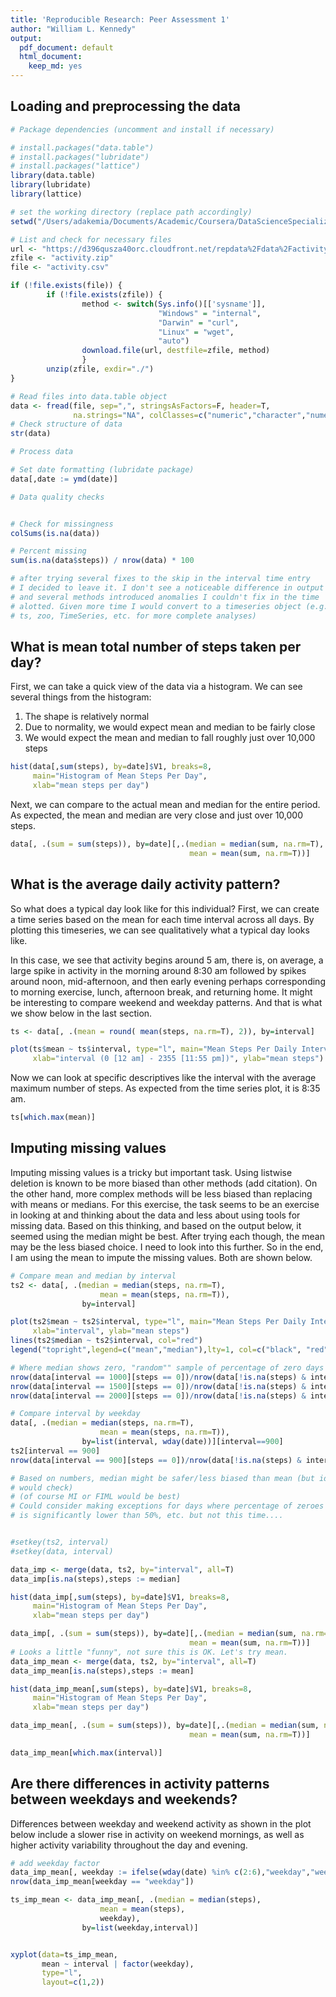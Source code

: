 ```yaml
---
title: 'Reproducible Research: Peer Assessment 1'
author: "William L. Kennedy"
output:
  pdf_document: default
  html_document:
    keep_md: yes
---
```



## Loading and preprocessing the data

```r
# Package dependencies (uncomment and install if necessary)

# install.packages("data.table")
# install.packages("lubridate")
# install.packages("lattice")
library(data.table)
library(lubridate)
library(lattice)

# set the working directory (replace path accordingly)
setwd("/Users/adakemia/Documents/Academic/Coursera/DataScienceSpecialization/05ReproducibleResearch/Projects/RepData_PeerAssessment1")

# List and check for necessary files
url <- "https://d396qusza40orc.cloudfront.net/repdata%2Fdata%2Factivity.zip"
zfile <- "activity.zip"
file <- "activity.csv"

if (!file.exists(file)) {
        if (!file.exists(zfile)) {
                method <- switch(Sys.info()[['sysname']],
                                 "Windows" = "internal",
                                 "Darwin" = "curl",
                                 "Linux" = "wget",
                                 "auto")
                download.file(url, destfile=zfile, method)
                }
        unzip(zfile, exdir="./")
}

# Read files into data.table object
data <- fread(file, sep=",", stringsAsFactors=F, header=T, 
              na.strings="NA", colClasses=c("numeric","character","numeric"))
# Check structure of data
str(data)

# Process data

# Set date formatting (lubridate package)
data[,date := ymd(date)]

# Data quality checks


# Check for missingness
colSums(is.na(data))

# Percent missing
sum(is.na(data$steps)) / nrow(data) * 100

# after trying several fixes to the skip in the interval time entry
# I decided to leave it. I don't see a noticeable difference in output
# and several methods introduced anomalies I couldn't fix in the time 
# alotted. Given more time I would convert to a timeseries object (e.g.,
# ts, zoo, TimeSeries, etc. for more complete analyses) 


```


## What is mean total number of steps taken per day?  
First, we can take a quick view of the data via a histogram. We can see several things from the histogram:  
  
1. The shape is relatively normal  
2. Due to normality, we would expect mean and median to be fairly close  
3. We would expect the mean and median to fall roughly just over 10,000 steps  


```r
hist(data[,sum(steps), by=date]$V1, breaks=8, 
     main="Histogram of Mean Steps Per Day",
     xlab="mean steps per day")
```
  
Next, we can compare to the actual mean and median for the entire period. As expected, the mean and median are very close and just over 10,000 steps.  


```r
data[, .(sum = sum(steps)), by=date][,.(median = median(sum, na.rm=T),
                                        mean = mean(sum, na.rm=T))]
```

## What is the average daily activity pattern?  
  
So what does a typical day look like for this individual? First, we can create a time series based on the mean for each time interval across all days. By plotting this timeseries, we can see qualitatively what a typical day looks like.   

In this case, we see that activity begins around 5 am, there is, on average, a large spike in activity in the morning around 8:30 am followed by spikes around noon, mid-afternoon, and then early evening perhaps corresponding to morning exercise, lunch, afternoon break, and returning home. It might be interesting to compare weekend and weekday patterns. And that is what we show below in the last section.  


```r
ts <- data[, .(mean = round( mean(steps, na.rm=T), 2)), by=interval]

plot(ts$mean ~ ts$interval, type="l", main="Mean Steps Per Daily Interval",
     xlab="interval (0 [12 am] - 2355 [11:55 pm])", ylab="mean steps")
```
  
Now we can look at specific descriptives like the interval with the average maximum number of steps. As expected from the time series plot, it is 8:35 am.  


```r
ts[which.max(mean)]

```
## Imputing missing values  
  
Imputing missing values is a tricky but important task. Using listwise deletion is known to be more biased than other methods (add citation). On the other hand, more complex methods will be less biased than replacing with means or medians. For this exercise, the task seems to be an exercise in looking at and thinking about the data and less about using tools for missing data. Based on this thinking, and based on the output below, it seemed using the median might be best. After trying each though, the mean may be the less biased choice. I need to look into this further. So in the end, I am using the mean to impute the missing values. Both are shown below.  



```r

# Compare mean and median by interval 
ts2 <- data[, .(median = median(steps, na.rm=T),
                    mean = mean(steps, na.rm=T)), 
                by=interval]

plot(ts2$mean ~ ts2$interval, type="l", main="Mean Steps Per Daily Interval",
     xlab="interval", ylab="mean steps")
lines(ts2$median ~ ts2$interval, col="red")
legend("topright",legend=c("mean","median"),lty=1, col=c("black", "red"))

# Where median shows zero, "random"" sample of percentage of zero days
nrow(data[interval == 1000][steps == 0])/nrow(data[!is.na(steps) & interval == 1000])
nrow(data[interval == 1500][steps == 0])/nrow(data[!is.na(steps) & interval == 1500])
nrow(data[interval == 2000][steps == 0])/nrow(data[!is.na(steps) & interval == 2000])

# Compare interval by weekday
data[, .(median = median(steps, na.rm=T),
                    mean = mean(steps, na.rm=T)), 
                by=list(interval, wday(date))][interval==900]
ts2[interval == 900]
nrow(data[interval == 900][steps == 0])/nrow(data[!is.na(steps) & interval == 900])

# Based on numbers, median might be safer/less biased than mean (but ideally
# would check)
# (of course MI or FIML would be best)
# Could consider making exceptions for days where percentage of zeroes 
# is significantly lower than 50%, etc. but not this time....


#setkey(ts2, interval)
#setkey(data, interval)

data_imp <- merge(data, ts2, by="interval", all=T)
data_imp[is.na(steps),steps := median]

hist(data_imp[,sum(steps), by=date]$V1, breaks=8, 
     main="Histogram of Mean Steps Per Day",
     xlab="mean steps per day")

data_imp[, .(sum = sum(steps)), by=date][,.(median = median(sum, na.rm=T),
                                        mean = mean(sum, na.rm=T))]
# Looks a little "funny", not sure this is OK. Let's try mean.
data_imp_mean <- merge(data, ts2, by="interval", all=T)
data_imp_mean[is.na(steps),steps := mean]

hist(data_imp_mean[,sum(steps), by=date]$V1, breaks=8, 
     main="Histogram of Mean Steps Per Day",
     xlab="mean steps per day")

data_imp_mean[, .(sum = sum(steps)), by=date][,.(median = median(sum, na.rm=T),
                                        mean = mean(sum, na.rm=T))]

data_imp_mean[which.max(interval)]
```

## Are there differences in activity patterns between weekdays and weekends?  
  
Differences between weekday and weekend activity as shown in the plot below include a slower rise in activity on weekend mornings, as well as higher activity variability throughout the day and evening.  


```r
# add weekday factor
data_imp_mean[, weekday := ifelse(wday(date) %in% c(2:6),"weekday","weekend")]
nrow(data_imp_mean[weekday == "weekday"])

ts_imp_mean <- data_imp_mean[, .(median = median(steps),
                    mean = mean(steps),
                    weekday),
                by=list(weekday,interval)]


xyplot(data=ts_imp_mean,
       mean ~ interval | factor(weekday), 
       type="l",
       layout=c(1,2))


```



